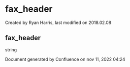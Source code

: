 
# fax_header 

 Created by  Ryan Harris, last modified on 2018.02.08

## fax_header

string

Document generated by Confluence on nov 11, 2022 04:24

